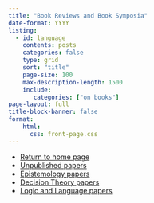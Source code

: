 ```yaml
---
title: "Book Reviews and Book Symposia"
date-format: YYYY
listing: 
  - id: language
    contents: posts
    categories: false
    type: grid
    sort: "title"
    page-size: 100
    max-description-length: 1500
    include:
       categories: ["on books"]
page-layout: full
title-block-banner: false
format: 
    html:
      css: front-page.css
---
```


:::{#language}
:::

- [Return to home page](index.html)
- [Unpublished papers](unpub.html)
- [Epistemology papers](epist.html)
- [Decision Theory papers](gdt.html)
- [Logic and Language papers](language.html)